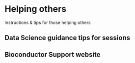 # Helping others

Instructions & tips for those helping others

## Data Science guidance tips for sessions

## Bioconductor Support website